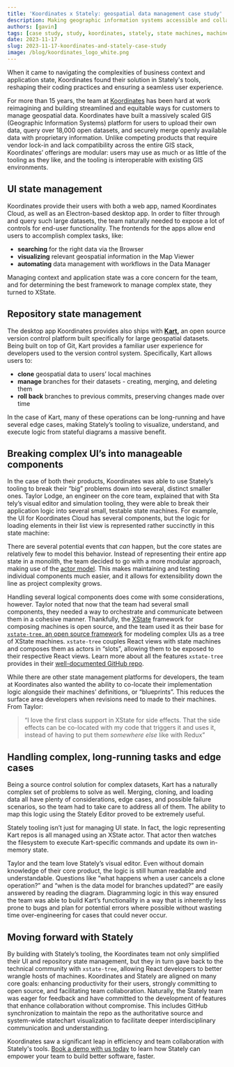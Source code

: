 ```yaml
---
title: 'Koordinates x Stately: geospatial data management case study'
description: Making geographic information systems accessible and collaborative. A Stately and Koordinates case study.
authors: [gavin]
tags: [case study, study, koordinates, stately, state machines, machines, gis, geospatial]
date: 2023-11-17
slug: 2023-11-17-koordinates-and-stately-case-study
image: /blog/koordinates_logo_white.png
---
```


When it came to navigating the complexities of business context and application state, Koordinates found their solution in Stately's tools, reshaping their coding practices and ensuring a seamless user experience.
<!--truncate-->



For more than 15 years, the team at [Koordinates](https://koordinates.com/) has been hard at work reimagining and building streamlined and equitable ways for customers to manage geospatial data. Koordinates have built a massively scaled GIS (Geographic Information Systems) platform for users to upload their own data, query over 18,000 open datasets, and securely merge openly available data with proprietary information.
Unlike competing products that require vendor lock-in and lack compatibility across the entire GIS stack, Koordinates’ offerings are modular: users may use as much or as little of the tooling as they like, and the tooling is interoperable with existing GIS environments.

<p>
  <ThemedImage
    alt="Koordinates logo"
    sources={{
      light: '/blog/2023-11-15-koordinates-and-stately-case-study/koordinates_logo_black.png',
      dark: '/blog/2023-11-15-koordinates-and-stately-case-study/koordinates_logo_white.png',
    }}
  />
</p>

## UI state management

Koordinates provide their users with both a web app, named Koordinates Cloud, as well as an Electron-based desktop app. In order to filter through and query such large datasets, the team naturally needed to expose a lot of controls for end-user functionality. The frontends for the apps allow end users to accomplish complex tasks, like:

- **searching** for the right data via the Browser
- **visualizing** relevant geospatial information in the Map Viewer
- **automating** data management with workflows in the Data Manager

Managing context and application state was a core concern for the team, and for determining the best framework to manage complex state, they turned to XState.

## Repository state management

The desktop app Koordinates provides also ships with **[Kart](https://github.com/koordinates/kart),** an open source version control platform built specifically for large geospatial datasets. Being built on top of Git, Kart provides a familiar user experience for developers used to the version control system. Specifically, Kart allows users to:

- **clone** geospatial data to users’ local machines
- **manage** branches for their datasets - creating, merging, and deleting them
- **roll back** branches to previous commits, preserving changes made over time

In the case of Kart, many of these operations can be long-running and have several edge cases, making Stately’s tooling to visualize, understand, and execute logic from stateful diagrams a massive benefit.

## Breaking complex UI’s into manageable components

In the case of both their products, Koordinates was able to use Stately’s tooling to break their “big” problems down into several, distinct smaller ones. Taylor Lodge, an engineer on the core team, explained that with Sta tely’s visual editor and simulation tooling, they were able to break their application logic into several small, testable state machines. For example, the UI for Koordinates Cloud has several components, but the logic for loading elements in their list view is represented rather succinctly in this state machine: 


<EmbedMachine
  name="Koordinates List View Machine"
  embedURL="https://stately.ai/registry/editor/embed/1b48bbf1-6f7a-4847-b1e0-47ee5c283371?machineId=68b835cc-49fc-4b9c-972e-a63c01465c1f"/>

There are several potential events that _can_ happen, but the core states are relatively few to model this behavior. Instead of representing their entire app state in a monolith, the team decided to go with a more modular approach, making use of the [actor model](https://en.wikipedia.org/wiki/Actor_model). This makes maintaining and testing individual components much easier, and it allows for extensibility down the line as project complexity grows.

Handling several logical components does come with some considerations, however. Taylor noted that now that the team had several small components, they needed a way to orchestrate and communicate between them in a cohesive manner. Thankfully, the [XState](https://github.com/statelyai/xstate) framework for composing machines is open source, and the team used it as their base for [`xstate-tree`, an open source framework](https://github.com/koordinates/xstate-tree) for modeling complex UIs as a tree of XState machines. `xstate-tree` couples React views with state machines and composes them as actors in “slots”, allowing them to be exposed to their respective React views. Learn more about all the features `xstate-tree` provides in their [well-documented GitHub repo](https://github.com/koordinates/xstate-tree).

While there are other state management platforms for developers, the team at Koordinates also wanted the ability to co-locate their implementation logic alongside their machines’ definitions, or “blueprints”. This reduces the surface area developers when revisions need to made to their machines. From Taylor: 

> “I love the first class support in XState for side effects. That the side effects can be co-located with my code that triggers it and uses it, instead of having to put them _somewhere else_ like with Redux”


## Handling complex, long-running tasks and edge cases

Being a source control solution for complex datasets, Kart has a naturally complex set of problems to solve as well. Merging, cloning, and loading data all have plenty of considerations, edge cases, and possible failure scenarios, so the team had to take care to address all of them. The ability to map this logic using the Stately Editor proved to be extremely useful.

<EmbedMachine
  name="Koordinates List View Machine"
  embedURL="https://stately.ai/registry/editor/embed/1b48bbf1-6f7a-4847-b1e0-47ee5c283371?machineId=afa23e5f-11c7-460d-bd98-ff7de694a41d"/>

Stately tooling isn’t just for managing UI state. In fact, the logic representing Kart repos is all managed using an XState actor. That actor then watches the filesystem to execute Kart-specific commands and update its own in-memory state. 

Taylor and the team love Stately’s visual editor. Even without domain knowledge of their core product, the logic is still human readable and understandable. Questions like “what happens when a user cancels a clone operation?” and “when is the data model for branches updated?” are easily answered by reading the diagram. Diagramming logic in this way ensured the team was able to build Kart’s functionality in a way that is inherently less prone to bugs and plan for potential errors where possible without wasting time over-engineering for cases that could never occur.

## Moving forward with Stately

By building with Stately’s tooling, the Koordinates team not only simplified their UI and repository state management, but they in turn gave back to the technical community with `xstate-tree`, allowing React developers to better wrangle hosts of machines. Koordinates and Stately are aligned on many core goals: enhancing productivity for their users, strongly committing to open source, and facilitating team collaboration. Naturally, the Stately team was eager for feedback and have committed to the development of features that enhance collaboration without compromise. This includes GitHub synchronization to maintain the repo as the authoritative source and system-wide statechart visualization to facilitate deeper interdisciplinary communication and understanding. 

Koordinates saw a significant leap in efficiency and team collaboration with Stately's tools. [Book a demo with us today](https://calendly.com/d/yc8-3hq-rpc/request-a-demo) to learn how Stately can empower your team to build better software, faster.